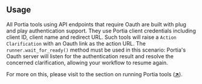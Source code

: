 ## Usage

All Portia tools using API endpoints that require Oauth are built with plug and play authentication support. They use Portia client credentials including client ID, client name and redirect URL. Such tools will raise a `Action Clarification` with an Oauth link as the action URL. The `runner.wait_for_ready()` method must be used in this scenario: Portia's Oauth server will listen for the authentication result and resolve the concerned clarification, allowing your workflow to resume again.

For more on this, please visit to the section on running Portia tools (<a href="/run-portia-tools" target="_blank">**↗**</a>). 
